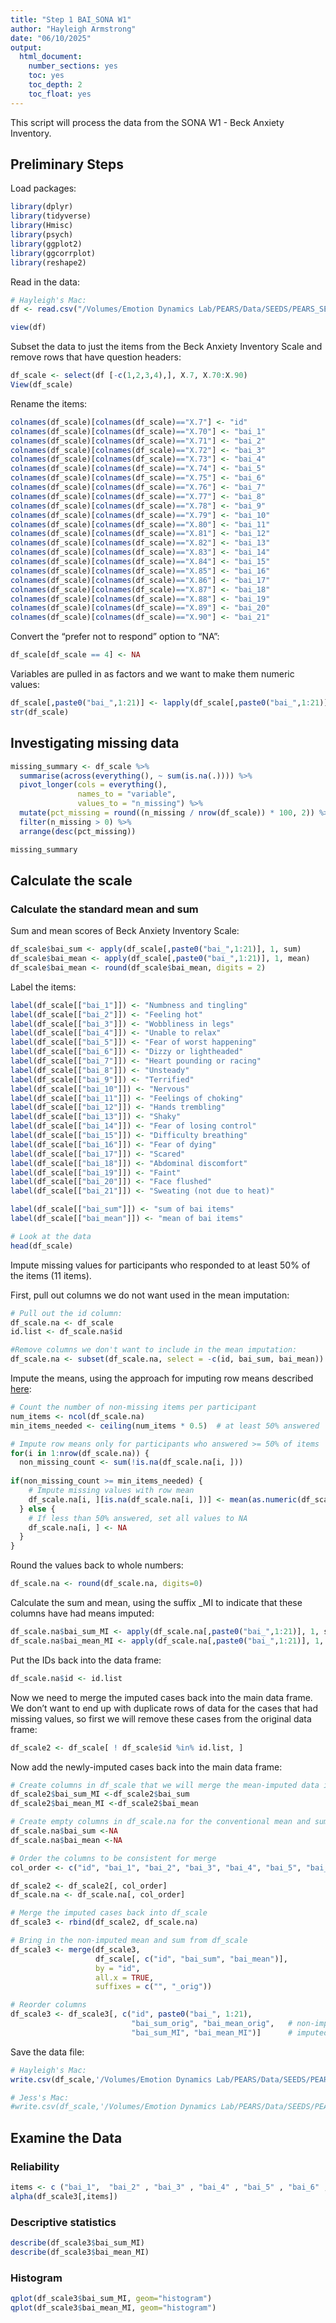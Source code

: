 ```yaml
---
title: "Step 1 BAI_SONA W1"
author: "Hayleigh Armstrong"
date: "06/10/2025"
output:
  html_document:
    number_sections: yes
    toc: yes
    toc_depth: 2
    toc_float: yes
---
```


This script will process the data from the SONA W1 - Beck Anxiety Inventory.

## Preliminary Steps

Load packages:

```r
library(dplyr)
library(tidyverse)
library(Hmisc)
library(psych)
library(ggplot2)
library(ggcorrplot)
library(reshape2)
```

Read in the data:
```r
# Hayleigh's Mac: 
df <- read.csv("/Volumes/Emotion Dynamics Lab/PEARS/Data/SEEDS/PEARS_SEEDS_Demographics___Daily_Surveys_SONA_W1/SEEDS SONA W1 Demographics ExpiWell Data Cleaned.csv", na.strings=c("","NA"))

view(df)
```

Subset the data to just the items from the Beck Anxiety Inventory Scale and remove rows that have question headers:
```r
df_scale <- select(df [-c(1,2,3,4),], X.7, X.70:X.90)
View(df_scale)
```

Rename the items:
```r
colnames(df_scale)[colnames(df_scale)=="X.7"] <- "id"
colnames(df_scale)[colnames(df_scale)=="X.70"] <- "bai_1"
colnames(df_scale)[colnames(df_scale)=="X.71"] <- "bai_2"
colnames(df_scale)[colnames(df_scale)=="X.72"] <- "bai_3"
colnames(df_scale)[colnames(df_scale)=="X.73"] <- "bai_4"
colnames(df_scale)[colnames(df_scale)=="X.74"] <- "bai_5"
colnames(df_scale)[colnames(df_scale)=="X.75"] <- "bai_6"
colnames(df_scale)[colnames(df_scale)=="X.76"] <- "bai_7"
colnames(df_scale)[colnames(df_scale)=="X.77"] <- "bai_8"
colnames(df_scale)[colnames(df_scale)=="X.78"] <- "bai_9"
colnames(df_scale)[colnames(df_scale)=="X.79"] <- "bai_10"
colnames(df_scale)[colnames(df_scale)=="X.80"] <- "bai_11"
colnames(df_scale)[colnames(df_scale)=="X.81"] <- "bai_12"
colnames(df_scale)[colnames(df_scale)=="X.82"] <- "bai_13"
colnames(df_scale)[colnames(df_scale)=="X.83"] <- "bai_14"
colnames(df_scale)[colnames(df_scale)=="X.84"] <- "bai_15"
colnames(df_scale)[colnames(df_scale)=="X.85"] <- "bai_16"
colnames(df_scale)[colnames(df_scale)=="X.86"] <- "bai_17"
colnames(df_scale)[colnames(df_scale)=="X.87"] <- "bai_18"
colnames(df_scale)[colnames(df_scale)=="X.88"] <- "bai_19"
colnames(df_scale)[colnames(df_scale)=="X.89"] <- "bai_20"
colnames(df_scale)[colnames(df_scale)=="X.90"] <- "bai_21"
```

Convert the "prefer not to respond" option to "NA":
```r
df_scale[df_scale == 4] <- NA

```

Variables are pulled in as factors and we want to make them numeric values: 
```r
df_scale[,paste0("bai_",1:21)] <- lapply(df_scale[,paste0("bai_",1:21)], as.numeric)
str(df_scale)
```

## Investigating missing data
```r
missing_summary <- df_scale %>%
  summarise(across(everything(), ~ sum(is.na(.)))) %>%
  pivot_longer(cols = everything(),
               names_to = "variable",
               values_to = "n_missing") %>%
  mutate(pct_missing = round((n_missing / nrow(df_scale)) * 100, 2)) %>%
  filter(n_missing > 0) %>%
  arrange(desc(pct_missing))

missing_summary
```

## Calculate the scale

### Calculate the standard mean and sum

Sum and mean scores of Beck Anxiety Inventory Scale: 
```r

df_scale$bai_sum <- apply(df_scale[,paste0("bai_",1:21)], 1, sum)
df_scale$bai_mean <- apply(df_scale[,paste0("bai_",1:21)], 1, mean)
df_scale$bai_mean <- round(df_scale$bai_mean, digits = 2)

```

Label the items:
```r
label(df_scale[["bai_1"]]) <- "Numbness and tingling"
label(df_scale[["bai_2"]]) <- "Feeling hot"
label(df_scale[["bai_3"]]) <- "Wobbliness in legs"
label(df_scale[["bai_4"]]) <- "Unable to relax"
label(df_scale[["bai_5"]]) <- "Fear of worst happening"
label(df_scale[["bai_6"]]) <- "Dizzy or lightheaded"
label(df_scale[["bai_7"]]) <- "Heart pounding or racing"
label(df_scale[["bai_8"]]) <- "Unsteady"
label(df_scale[["bai_9"]]) <- "Terrified"
label(df_scale[["bai_10"]]) <- "Nervous"
label(df_scale[["bai_11"]]) <- "Feelings of choking"
label(df_scale[["bai_12"]]) <- "Hands trembling"
label(df_scale[["bai_13"]]) <- "Shaky"
label(df_scale[["bai_14"]]) <- "Fear of losing control"
label(df_scale[["bai_15"]]) <- "Difficulty breathing"
label(df_scale[["bai_16"]]) <- "Fear of dying"
label(df_scale[["bai_17"]]) <- "Scared"
label(df_scale[["bai_18"]]) <- "Abdominal discomfort"
label(df_scale[["bai_19"]]) <- "Faint"
label(df_scale[["bai_20"]]) <- "Face flushed"
label(df_scale[["bai_21"]]) <- "Sweating (not due to heat)"

label(df_scale[["bai_sum"]]) <- "sum of bai items"
label(df_scale[["bai_mean"]]) <- "mean of bai items"

# Look at the data
head(df_scale)
```

Impute missing values for participants who responded to at least 50% of the items (11 items).

First, pull out columns we do not want used in the mean imputation:
```r
# Pull out the id column:
df_scale.na <- df_scale
id.list <- df_scale.na$id

#Remove columns we don't want to include in the mean imputation:
df_scale.na <- subset(df_scale.na, select = -c(id, bai_sum, bai_mean))
```

Impute the means, using the approach for imputing row means described [here](https://statisticsglobe.com/mean-imputation-for-missing-data/):
```r
# Count the number of non-missing items per participant
num_items <- ncol(df_scale.na)
min_items_needed <- ceiling(num_items * 0.5)  # at least 50% answered

# Impute row means only for participants who answered >= 50% of items
for(i in 1:nrow(df_scale.na)) {
  non_missing_count <- sum(!is.na(df_scale.na[i, ]))
  
if(non_missing_count >= min_items_needed) {
    # Impute missing values with row mean
    df_scale.na[i, ][is.na(df_scale.na[i, ])] <- mean(as.numeric(df_scale.na[i, ]), na.rm = TRUE)
  } else {
    # If less than 50% answered, set all values to NA
    df_scale.na[i, ] <- NA
  }
}

```

Round the values back to whole numbers:
```r
df_scale.na <- round(df_scale.na, digits=0)
```

Calculate the sum and mean, using the suffix _MI to indicate that these columns have had means imputed:
```r
df_scale.na$bai_sum_MI <- apply(df_scale.na[,paste0("bai_",1:21)], 1, sum)
df_scale.na$bai_mean_MI <- apply(df_scale.na[,paste0("bai_",1:21)], 1, mean)

```

Put the IDs back into the data frame:
```r
df_scale.na$id <- id.list

```

Now we need to merge the imputed cases back into the main data frame. We don't want to end up with duplicate rows of data for the cases that had missing values, so first we will remove these cases from the original data frame:
```r
df_scale2 <- df_scale[ ! df_scale$id %in% id.list, ]

```

Now add the newly-imputed cases back into the main data frame:
```r
# Create columns in df_scale that we will merge the mean-imputed data into
df_scale2$bai_sum_MI <-df_scale2$bai_sum
df_scale2$bai_mean_MI <-df_scale2$bai_mean

# Create empty columns in df_scale.na for the conventional mean and sum (not MI)
df_scale.na$bai_sum <-NA
df_scale.na$bai_mean <-NA

# Order the columns to be consistent for merge
col_order <- c("id", "bai_1", "bai_2", "bai_3", "bai_4", "bai_5", "bai_6", "bai_7", "bai_8", "bai_9", "bai_10","bai_11","bai_12", "bai_13","bai_14","bai_15", "bai_16", "bai_17", "bai_18", "bai_19","bai_20","bai_21", "bai_sum", "bai_mean", "bai_sum_MI",  "bai_mean_MI")

df_scale2 <- df_scale2[, col_order]
df_scale.na <- df_scale.na[, col_order]

# Merge the imputed cases back into df_scale
df_scale3 <- rbind(df_scale2, df_scale.na)

# Bring in the non-imputed mean and sum from df_scale
df_scale3 <- merge(df_scale3,
                   df_scale[, c("id", "bai_sum", "bai_mean")],
                   by = "id",
                   all.x = TRUE,
                   suffixes = c("", "_orig"))

# Reorder columns
df_scale3 <- df_scale3[, c("id", paste0("bai_", 1:21),
                           "bai_sum_orig", "bai_mean_orig",   # non-imputed
                           "bai_sum_MI", "bai_mean_MI")]      # imputed
```


Save the data file:
```r
# Hayleigh's Mac:
write.csv(df_scale,'/Volumes/Emotion Dynamics Lab/PEARS/Data/SEEDS/PEARS_SEEDS_Demographics___Daily_Surveys_SONA_W1/Beck Anxiety Inventory-Step1_SONA_W1.csv')

# Jess's Mac:
#write.csv(df_scale,'/Volumes/Emotion Dynamics Lab/PEARS/Data/SEEDS/PEARS_SEEDS_Demographics___Daily_Surveys_SONA_W1/Beck Anxiety Inventory-Step1_SONA_W1.csv')
```

## Examine the Data

### Reliability
```r
items <- c ("bai_1",  "bai_2" , "bai_3" , "bai_4" , "bai_5" , "bai_6" , "bai_7" , "bai_8" , "bai_9",  "bai_10" , "bai_11" , "bai_12" , "bai_13" , "bai_14" , "bai_15" , "bai_16" , "bai_17",  "bai_18" , "bai_19" , "bai_20" , "bai_21")
alpha(df_scale3[,items])
```

### Descriptive statistics
```r
describe(df_scale3$bai_sum_MI)
describe(df_scale3$bai_mean_MI)
```

### Histogram
```r
qplot(df_scale3$bai_sum_MI, geom="histogram") 
qplot(df_scale3$bai_mean_MI, geom="histogram") 
```